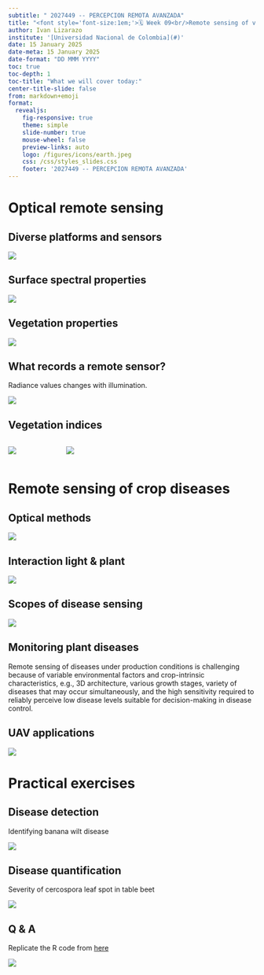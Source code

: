 ```yaml
---
subtitle: " 2027449 -- PERCEPCION REMOTA AVANZADA"
title: "<font style='font-size:1em;'>🗓️ Week 09<br/>Remote sensing of vegetation</font>"
author: Ivan Lizarazo
institute: '[Universidad Nacional de Colombia](#)'
date: 15 January 2025
date-meta: 15 January 2025
date-format: "DD MMM YYYY"
toc: true
toc-depth: 1
toc-title: "What we will cover today:"
center-title-slide: false
from: markdown+emoji
format:
  revealjs: 
    fig-responsive: true
    theme: simple
    slide-number: true
    mouse-wheel: false
    preview-links: auto
    logo: /figures/icons/earth.jpeg
    css: /css/styles_slides.css
    footer: '2027449 -- PERCEPCION REMOTA AVANZADA'
---
```


# Optical remote sensing


## Diverse platforms and sensors

![](figures/optical1.png)

## Surface spectral properties

![](figures/optical2.png)

## Vegetation properties

![](figures/spectral1.png)

## What records a remote sensor?

Radiance values changes with illumination.

![](figures/spectral2.png)

## Vegetation indices

:::: {.columns}

::: {.column width="20%"}

![](figures/ndvi1.png)
:::

::: {.column width="80%"}

![](figures/ndvi2.png)
:::

::::

# Remote sensing of crop diseases


## Optical methods

![](figures/diseases1.png)

## Interaction light & plant

![](figures/diseases2.png)

## Scopes of disease sensing

![](figures/diseases3.png)

## Monitoring plant diseases

Remote sensing of diseases under production conditions is challenging because of variable environmental factors and crop-intrinsic characteristics, e.g., 3D architecture, various growth stages, variety of diseases that may occur simultaneously, and the high sensitivity required to reliably perceive low disease levels suitable for decision-making in disease control. 

## UAV applications

![](figures/diseases4.png)

# Practical exercises

## Disease detection

Identifying banana wilt disease

![](figures/banana.png)

## Disease quantification

Severity of cercospora leaf spot in table beet

![](figures/beet.png)

## Q & A

Replicate the R code from [here](https://r4pde.net/data-remote-sensing)

![](figures/qa.png)